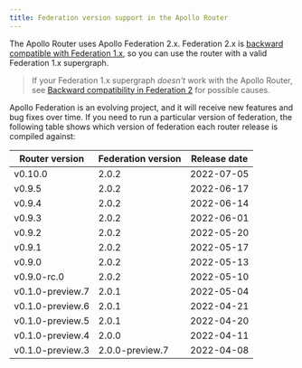 ```yaml
---
title: Federation version support in the Apollo Router
---
```



The Apollo Router uses Apollo Federation 2.x. Federation 2.x
is [backward compatible with Federation 1.x](https://www.apollographql.com/docs/federation/federation-2/backward-compatibility/), so you can use the router with a valid Federation 1.x supergraph.

> If your Federation 1.x supergraph _doesn't_ work with the Apollo Router, see [Backward compatibility in Federation 2](/federation/federation-2/backward-compatibility/) for possible causes.

Apollo Federation is an evolving project, and it will receive new features and bug fixes over time. If you need to run a particular version of federation, the following table shows which version of federation each router release is compiled against:

<table>
    <thead>
    <tr>
        <th>Router version</th>
        <th>Federation version</th>
        <th>Release date</th>
    </tr>
    </thead>
    <tbody>
    <tr>
        <td>
            v0.10.0
        </td>
        <td>
            2.0.2
        </td>
        <td>
            2022-07-05
        </td>
    </tr>
    <tr>
        <td>
            v0.9.5
        </td>
        <td>
            2.0.2
        </td>
        <td>
            2022-06-17
        </td>
    </tr>
    <tr>
        <td>
            v0.9.4
        </td>
        <td>
            2.0.2
        </td>
        <td>
            2022-06-14
        </td>
    </tr>
    <tr>
        <td>
            v0.9.3
        </td>
        <td>
            2.0.2
        </td>
        <td>
            2022-06-01
        </td>
    </tr>
    <tr>
        <td>v0.9.2
        </td>
        <td>
            2.0.2
        </td>
        <td>
            2022-05-20
        </td>
    </tr>
    <tr>
        <td>v0.9.1
        </td>
        <td>
            2.0.2
        </td>
        <td>
            2022-05-17
        </td>
    </tr>
    <tr>
        <td>v0.9.0
        </td>
        <td>
            2.0.2
        </td>
        <td>
            2022-05-13
        </td>
    </tr>
    <tr>
        <td>v0.9.0-rc.0
        </td>
        <td>
            2.0.2
        </td>
        <td>
            2022-05-10
        </td>
    </tr>
    <tr>
        <td>v0.1.0-preview.7
        </td>
        <td>
            2.0.1
        </td>
        <td>
            2022-05-04
        </td>
    </tr>
    <tr>
        <td>v0.1.0-preview.6
        </td>
        <td>
            2.0.1
        </td>
        <td>
            2022-04-21
        </td>
    </tr>
    <tr>
        <td>v0.1.0-preview.5
        </td>
        <td>
            2.0.1
        </td>
        <td>
            2022-04-20
        </td>
    </tr>
    <tr>
        <td>v0.1.0-preview.4
        </td>
        <td>
            2.0.0
        </td>
        <td>
            2022-04-11
        </td>
    </tr>
    <tr>
        <td>v0.1.0-preview.3
        </td>
        <td>
            2.0.0-preview.7
        </td>
        <td>
            2022-04-08
        </td>
    </tr>
    </tbody>
</table>
